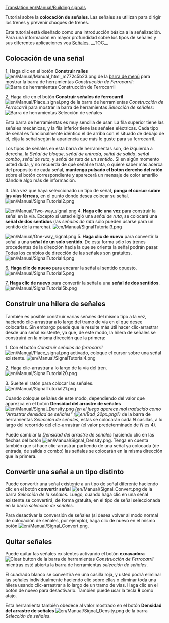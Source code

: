 [[Translation:en/Manual/Building signals]]

{{es/Manual/Tutorial/Tutorial}}

Tutorial sobre la '''colocación de señales'''. Las señales se utilizan para dirigir los trenes y prevenir choques de trenes.

Este tutorial está diseñado como una introducción básica a la señalización. Para una información en mayor profundidad sobre los tipos de señales y sus diferentes aplicaciones vea [[es/Manual/Señales|Señales]].
__TOC__

== Colocación de una señal ==

1. Haga clic en el botón '''Construir raíles''' [[File:en/Manual/Manual html m772c5b23.png]] de la [[en/Es/Interfaz del juego#barra-de-menu|barra de menú]] para mostrar la barra de herramientas ''Construcción de Ferrocarril'':
[[File:en/Manual/Railroad Construction.png|none|frame|Barra de herramientas Construcción de Ferrocarril]]

2. Haga clic en el botón '''Construir señales de ferrocarril''' [[File:en/Manual/Place signal.png]] de la barra de herramientas ''Construcción de Ferrocarril'' para mostrar la barra de herramientas ''Selección de señales'':
[[File:en/Manual/Signal Selection.png|none|frame|Barra de herramientas Selección de señales]]

Esta barra de herramientas es muy sencilla de usar. La fila superior tiene las señales mecánicas, y la fila inferior tiene las señales eléctricas. Cada tipo de señal es funcionalmente idéntico el de arriba con el situado de debajo de él, elija la señal según la apariencia que más le guste para su ferrocarril.

Los tipos de señales en esta barra de herramientas son, de izquierda a derecha, la ''Señal de bloque'', ''señal de entrada'', ''señal de salida'', ''señal combo'', ''señal de ruta'', y ''señal de ruta de un sentido''. Si en algún momento usted duda, y no recuerda de qué señal se trata, o quiere saber más acerca del propósito de cada señal, '''mantenga pulsado el botón derecho del ratón''' sobre el botón correspondiente y aparecerá un mensaje de color amarillo dándole algo más de información.

3. Una vez que haya seleccionado un tipo de señal, '''ponga el cursor sobre las vías férreas''', en el punto donde desea colocar su señal.
[[File:en/Manual/SignalTutorial2.png|none|frame]]

[[File:en/Manual/Two-way signal.png|frame|right]]
4. '''Haga clic una vez''' para construir la señal en la vía. Excepto si usted eligió una ''señal de ruta'', se colocará una '''señal de dos sentidos''' (las ''señales de ruta'' sólo pueden usarse para un sentido de la marcha).
[[File:en/Manual/SignalTutorial3.png|none|frame]]

[[File:en/Manual/One-way signal.png|frame|right]]
5. '''Haga clic de nuevo''' para convertir la señal a una '''señal de un solo sentido'''. De esta forma sólo los trenes procedentes de la dirección hacia la que se orienta la señal podrán pasar. Todas los cambios de dirección de las señales son gratuitos.
[[File:en/Manual/SignalTutorial4.png|none|frame]]

6. '''Haga clic de nuevo''' para encarar la señal al sentido opuesto.
[[File:en/Manual/SignalTutorial5.png|none|frame]]

7. '''Haga clic de nuevo''' para convertir la señal a una '''señal de dos sentidos'''.
[[File:en/Manual/SignalTutorial5b.png|none|frame]]

== Construir una hilera de señales ==
También es posible construir varias señales del mismo tipo a la vez, haciendo clic-arrastrar a lo largo del tramo de vía en el que desee colocarlas. Sin embargo puede que le resulte más útil hacer clic-arrastrar desde una señal existente, ya que, de este modo, la hilera de señales se construirá en la misma dirección que la primera:

1. Con el botón ''Construir señales de ferrocarril'' [[File:en/Manual/Place signal.png]] activado, coloque el cursor sobre una señal existente.
[[File:en/Manual/SignalTutorial4.png|none|frame]]

2. Haga clic-arrastrar a lo largo de la vía del tren.
[[File:en/Manual/SignalTutorial20.png|none|frame]]

3. Suelte el ratón para colocar las señales.
[[File:en/Manual/SignalTutorial21.png|none|frame]]

Cuando coloque señales de este modo, dependiendo del valor que aparezca en el botón '''Densidad del arrastre de señales''' [[File:en/Manual/Signal Density.png]] ''(en el juego aparece mal traducido como "Arrastrar densidad de señales" ¡[[File:en/Bad 22px.png]]?)'' de la barra de herramientas ''Selección de señales'', estas se colocarán cada ''N'' casillas, a lo largo del recorrido del clic-arrastrar (el valor predeterminado de ''N'' es 4).

Puede cambiar la ''Densidad del arrastre de señales'' haciendo clic en las flechas del botón [[File:en/Manual/Signal Density.png]]. Tenga en cuenta también que si hace clic-arrastrar partiendo de una señal ya colocada (de entrada, de salida o combo) las señales se colocarán en la misma dirección que la primera.

== Convertir una señal a un tipo distinto ==
Puede convertir una señal existente a un tipo de señal diferente haciendo clic en el botón '''convertir señal''' [[File:en/Manual/Signal Convert.png]] de la barra ''Selección de la señales''. Luego, cuando haga clic en una señal existente se convertirá, de forma gratuita, en el tipo de señal seleccionada en la barra ''selección de señales''.

Para desactivar la conversión de señales (si desea volver al modo normal de colocación de señales, por ejemplo), haga clic de nuevo en el mismo botón [[File:en/Manual/Signal Convert.png]].

== Quitar señales ==
Puede quitar las señales existentes activando el botón '''excavadora''' [[File:en/Manual/Toggle clear active.png|Clear button]] de la barra de herramientas ''Construcción de Ferrocarril'' mientras esté abierta la barra de herramientas ''selección de señales''.

El cuadrado blanco se convertirá en una casilla roja, y usted podrá eliminar las señales individualmente haciendo clic sobre ellas o eliminar toda una hilera usando clic-arrastrar a lo largo de un tramo de vías. Haga clic en el botón de nuevo para desactivarlo. También puede usar la tecla '''R''' como atajo.

Esta herramienta también obedece al valor mostrado en el botón '''Densidad del arrastre de señales''' [[File:en/Manual/Signal Density.png]] de la barra ''Selección de señales''.